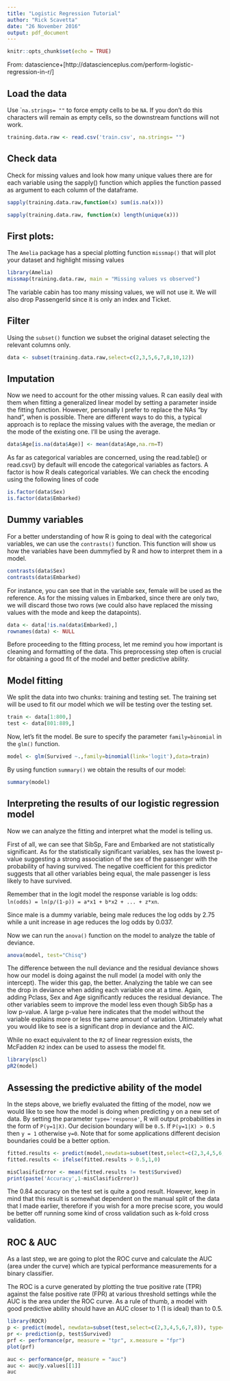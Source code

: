 ```yaml
---
title: "Logistic Regression Tutorial"
author: "Rick Scavetta"
date: "26 November 2016"
output: pdf_document
---
```


```r
knitr::opts_chunk$set(echo = TRUE)
```

From: datascience+[http://datascienceplus.com/perform-logistic-regression-in-r/]

## Load the data

Use ``na.strings= ""` to force empty cells to be `NA`. If you don't do this characters will remain as empty cells, so the downstream functions will not work. 

```r
training.data.raw <- read.csv('train.csv', na.strings= "")
```

## Check data

Check for missing values and look how many unique values there are for each variable using the sapply() function which applies the function passed as argument to each column of the dataframe.

```r
sapply(training.data.raw,function(x) sum(is.na(x)))
```

```r
sapply(training.data.raw, function(x) length(unique(x)))
```

## First plots:

The `Amelia` package has a special plotting function `missmap()` that will plot your dataset and highlight missing values



```r
library(Amelia)
missmap(training.data.raw, main = "Missing values vs observed")
```

The variable cabin has too many missing values, we will not use it. We will also drop PassengerId since it is only an index and Ticket.

## Filter

Using the `subset()` function we subset the original dataset selecting the relevant columns only.

```r
data <- subset(training.data.raw,select=c(2,3,5,6,7,8,10,12))
```

## Imputation

Now we need to account for the other missing values. R can easily deal with them when fitting a generalized linear model by setting a parameter inside the fitting function. However, personally I prefer to replace the NAs “by hand”, when is possible. There are different ways to do this, a typical approach is to replace the missing values with the average, the median or the mode of the existing one. I’ll be using the average.


```r
data$Age[is.na(data$Age)] <- mean(data$Age,na.rm=T)
```


As far as categorical variables are concerned, using the read.table() or read.csv() by default will encode the categorical variables as factors. A factor is how R deals categorical variables.
We can check the encoding using the following lines of code

```r
is.factor(data$Sex)
is.factor(data$Embarked)
```

## Dummy variables

For a better understanding of how R is going to deal with the categorical variables, we can use the `contrasts()` function. This function will show us how the variables have been dummyfied by R and how to interpret them in a model.

```r
contrasts(data$Sex)
contrasts(data$Embarked)
```

For instance, you can see that in the variable sex, female will be used as the reference. As for the missing values in Embarked, since there are only two, we will discard those two rows (we could also have replaced the missing values with the mode and keep the datapoints).

```r
data <- data[!is.na(data$Embarked),]
rownames(data) <- NULL
```

Before proceeding to the fitting process, let me remind you how important is cleaning and formatting of the data. This preprocessing step often is crucial for obtaining a good fit of the model and better predictive ability.

## Model fitting

We split the data into two chunks: training and testing set. The training set will be used to fit our model which we will be testing over the testing set.


```r
train <- data[1:800,]
test <- data[801:889,]
```

Now, let’s fit the model. Be sure to specify the parameter `family=binomial` in the `glm()` function.

```r
model <- glm(Survived ~.,family=binomial(link='logit'),data=train)
```

By using function `summary()` we obtain the results of our model:

```r
summary(model)
```

## Interpreting the results of our logistic regression model

Now we can analyze the fitting and interpret what the model is telling us.

First of all, we can see that SibSp, Fare and Embarked are not statistically significant. As for the statistically significant variables, sex has the lowest p-value suggesting a strong association of the sex of the passenger with the probability of having survived. The negative coefficient for this predictor suggests that all other variables being equal, the male passenger is less likely to have survived.

Remember that in the logit model the response variable is log odds: `ln(odds) = ln(p/(1-p)) = a*x1 + b*x2 + ... + z*xn`. 

Since male is a dummy variable, being male reduces the log odds by 2.75 while a unit increase in age reduces the log odds by 0.037.

Now we can run the `anova()` function on the model to analyze the table of deviance.

```r
anova(model, test="Chisq")
```

The difference between the null deviance and the residual deviance shows how our model is doing against the null model (a model with only the intercept). The wider this gap, the better. Analyzing the table we can see the drop in deviance when adding each variable one at a time. Again, adding Pclass, Sex and Age significantly reduces the residual deviance. The other variables seem to improve the model less even though SibSp has a low p-value. A large p-value here indicates that the model without the variable explains more or less the same amount of variation. Ultimately what you would like to see is a significant drop in deviance and the AIC.

While no exact equivalent to the `R2` of linear regression exists, the McFadden `R2` index can be used to assess the model fit.

```r
library(pscl)
pR2(model)
```

## Assessing the predictive ability of the model

In the steps above, we briefly evaluated the fitting of the model, now we would like to see how the model is doing when predicting y on a new set of data. By setting the parameter `type='response'`, R will output probabilities in the form of `P(y=1|X)`. Our decision boundary will be `0.5`. If `P(y=1|X) > 0.5` then `y = 1` otherwise `y=0`. Note that for some applications different decision boundaries could be a better option.

```r
fitted.results <- predict(model,newdata=subset(test,select=c(2,3,4,5,6,7,8)),type='response')
fitted.results <- ifelse(fitted.results > 0.5,1,0)

misClasificError <- mean(fitted.results != test$Survived)
print(paste('Accuracy',1-misClasificError))
```

The 0.84 accuracy on the test set is quite a good result. However, keep in mind that this result is somewhat dependent on the manual split of the data that I made earlier, therefore if you wish for a more precise score, you would be better off running some kind of cross validation such as k-fold cross validation.

## ROC & AUC

As a last step, we are going to plot the ROC curve and calculate the AUC (area under the curve) which are typical performance measurements for a binary classifier.

The ROC is a curve generated by plotting the true positive rate (TPR) against the false positive rate (FPR) at various threshold settings while the AUC is the area under the ROC curve. As a rule of thumb, a model with good predictive ability should have an AUC closer to 1 (1 is ideal) than to 0.5.

```r
library(ROCR)
p <- predict(model, newdata=subset(test,select=c(2,3,4,5,6,7,8)), type="response")
pr <- prediction(p, test$Survived)
prf <- performance(pr, measure = "tpr", x.measure = "fpr")
plot(prf)

auc <- performance(pr, measure = "auc")
auc <- auc@y.values[[1]]
auc
```

